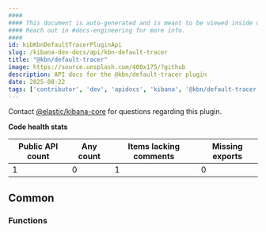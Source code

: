 ```yaml
---
####
#### This document is auto-generated and is meant to be viewed inside our experimental, new docs system.
#### Reach out in #docs-engineering for more info.
####
id: kibKbnDefaultTracerPluginApi
slug: /kibana-dev-docs/api/kbn-default-tracer
title: "@kbn/default-tracer"
image: https://source.unsplash.com/400x175/?github
description: API docs for the @kbn/default-tracer plugin
date: 2025-08-22
tags: ['contributor', 'dev', 'apidocs', 'kibana', '@kbn/default-tracer']
---
```




Contact [@elastic/kibana-core](https://github.com/orgs/elastic/teams/kibana-core) for questions regarding this plugin.

**Code health stats**

| Public API count  | Any count | Items lacking comments | Missing exports |
|-------------------|-----------|------------------------|-----------------|
| 1 | 0 | 1 | 0 |

## Common

### Functions
<DocDefinitionList data={kbnDefaultTracerObj.common.functions}/>


